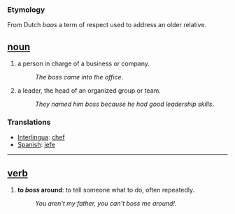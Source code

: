 === Etymology ===
From Dutch ''baas'' a term of respect used to address an older relative.

== [[noun]] ==
#a person in charge of a business or company.
#:''The boss came into the office''.
#a leader, the head of an organized group or team.
#:''They named him boss because he had good leadership skills''.

=== Translations ===
*[[Interlingua]]: [[chef]]
*[[Spanish]]: [[jefe]]

----

== [[verb]] ==
#'''to ''boss'' around''': to tell someone what to do, often repeatedly.
#:''You aren't my father, you can't boss me around!''.